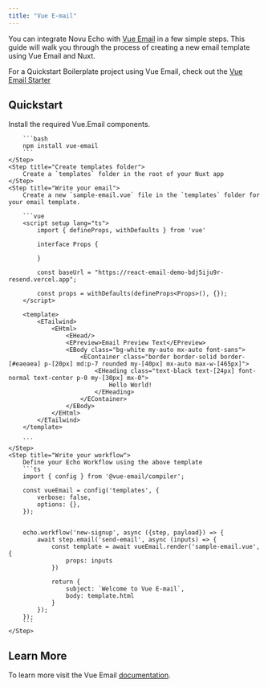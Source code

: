 ```yaml
---
title: "Vue E-mail"
---
```


You can integrate Novu Echo with [Vue Email](react-email.mdx) in a few simple steps. This guide will walk you through the process of creating a new email template using Vue Email and Nuxt.

For a Quickstart Boilerplate project using Vue Email, check out the [Vue Email Starter](https://github.com/novuhq/echo-nuxt-example/)

## Quickstart

<Steps>
    <Step title="Install Vue.Email components">
        Install the required Vue.Email components.

        ```bash
        npm install vue-email
        ```
    </Step>
    <Step title="Create templates folder">
        Create a `templates` folder in the root of your Nuxt app
    </Step>
    <Step title="Write your email">
        Create a new `sample-email.vue` file in the `templates` folder for your email template.

        ```vue
        <script setup lang="ts">
            import { defineProps, withDefaults } from 'vue'

            interface Props {

            }

            const baseUrl = "https://react-email-demo-bdj5iju9r-resend.vercel.app";

            const props = withDefaults(defineProps<Props>(), {});
        </script>

        <template>
            <ETailwind>
                <EHtml>
                    <EHead/>
                    <EPreview>Email Preview Text</EPreview>
                    <EBody class="bg-white my-auto mx-auto font-sans">
                        <EContainer class="border border-solid border-[#eaeaea] p-[20px] md:p-7 rounded my-[40px] mx-auto max-w-[465px]">
                            <EHeading class="text-black text-[24px] font-normal text-center p-0 my-[30px] mx-0">
                                Hello World!
                            </EHeading>
                        </EContainer>
                    </EBody>
                </EHtml>
            </ETailwind>
        </template>

        ```
    </Step>
    <Step title="Write your workflow">
        Define your Echo Workflow using the above template
        ```ts
        import { config } from '@vue-email/compiler';

        const vueEmail = config('templates', {
            verbose: false,
            options: {},
        });


        echo.workflow('new-signup', async ({step, payload}) => {
            await step.email('send-email', async (inputs) => {
                const template = await vueEmail.render('sample-email.vue', {
                    props: inputs
                })

                return {
                    subject: `Welcome to Vue E-mail`,
                    body: template.html
                }
            });
        });
        ```
    </Step>
</Steps>

## Learn More

To learn more visit the Vue Email [documentation](https://vuemail.net/).
